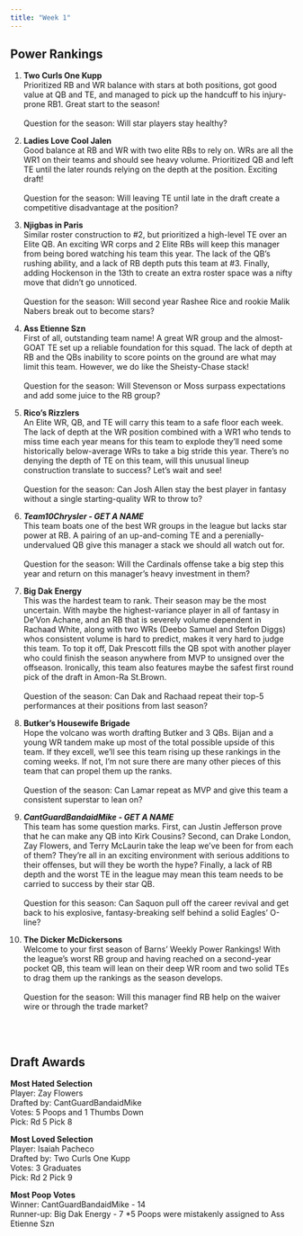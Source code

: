 ```yaml
---
title: "Week 1"
---
```


<h2 class="subtitle">Power Rankings</h2>

1. **Two Curls One Kupp** 
    <br>Prioritized RB and WR balance with stars at both positions, got good value at QB and TE, and managed to pick up the handcuff to his injury-prone RB1. Great start to the season! 
    <br><br>Question for the season: Will star players stay healthy? 

2. **Ladies Love Cool Jalen**
    <br>Good balance at RB and WR with two elite RBs to rely on. WRs are all the WR1 on their teams and should see heavy volume. Prioritized QB and left TE until the later rounds relying on the depth at the position. Exciting draft!
    <br><br>Question for the season: Will leaving TE until late in the draft create a competitive disadvantage at the position?

3. **Njigbas in Paris**
    <br>Similar roster construction to #2, but prioritized a high-level TE over an Elite QB. An exciting WR corps and 2 Elite RBs will keep this manager from being bored watching his team this year. The lack of the QB's rushing ability, and a lack of RB depth puts this team at #3. Finally, adding Hockenson in the 13th to create an extra roster space was a nifty move that didn't go unnoticed.
    <br><br>Question for the season: Will second year Rashee Rice and rookie Malik Nabers break out to become stars?

4. **Ass Etienne Szn**
    <br>First of all, outstanding team name! A great WR group and the almost-GOAT TE set up a reliable foundation for this squad. The lack of depth at RB and the QBs inability to score points on the ground are what may limit this team. However, we do like the Sheisty-Chase stack!
    <br><br>Question for the season: Will Stevenson or Moss surpass expectations and add some juice to the RB group?

5. **Rico's Rizzlers**
    <br>An Elite WR, QB, and TE will carry this team to a safe floor each week. The lack of depth at the WR position combined with a WR1 who tends to miss time each year means for this team to explode they'll need some historically below-average WRs to take a big stride this year. There's no denying the depth of TE on this team, will this unusual lineup construction translate to success? Let's wait and see!
    <br><br>Question for the season: Can Josh Allen stay the best player in fantasy without a single starting-quality WR to throw to? 

6. ***Team10Chrysler - GET A NAME***
    <br>This team boats one of the best WR groups in the league but lacks star power at RB. A pairing of an up-and-coming TE and a perenially-undervalued QB give this manager a stack we should all watch out for. 
    <br><br>Question for the season: Will the Cardinals offense take a big step this year and return on this manager's heavy investment in them?

7. **Big Dak Energy**
    <br>This was the hardest team to rank. Their season may be the most uncertain. With maybe the highest-variance player in all of fantasy in De'Von Achane, and an RB that is severely volume dependent in Rachaad White, along with two WRs (Deebo Samuel and Stefon Diggs) whos consistent volume is hard to predict, makes it very hard to judge this team. To top it off, Dak Prescott fills the QB spot with another player who could finish the season anywhere from MVP to unsigned over the offseason. Ironically, this team also features maybe the safest first round pick of the draft in Amon-Ra St.Brown.
    <br><br>Question of the season: Can Dak and Rachaad repeat their top-5 performances at their positions from last season?

8. **Butker's Housewife Brigade**
    <br>Hope the volcano was worth drafting Butker and 3 QBs. Bijan and a young WR tandem make up most of the total possible upside of this team. If they excell, we'll see this team rising up these rankings in the coming weeks. If not, I'm not sure there are many other pieces of this team that can propel them up the ranks.
    <br><br>Question of the season: Can Lamar repeat as MVP and give this team a consistent superstar to lean on?

9. ***CantGuardBandaidMike - GET A NAME***
    <br>This team has some question marks. First, can Justin Jefferson prove that he can make any QB into Kirk Cousins? Second, can Drake London, Zay Flowers, and Terry McLaurin take the leap we've been for from each of them? They're all in an exciting environment with serious additions to their offenses, but will they be worth the hype? Finally, a lack of RB depth and the worst TE in the league may mean this team needs to be carried to success by their star QB.
    <br><br>Question for this season: Can Saquon pull off the career revival and get back to his explosive, fantasy-breaking self behind a solid Eagles' O-line?

10. **The Dicker McDickersons**
    <br>Welcome to your first season of Barns' Weekly Power Rankings! With the league's worst RB group and having reached on a second-year pocket QB, this team will lean on their deep WR room and two solid TEs to drag them up the rankings as the season develops.
    <br><br>Question for the season: Will this manager find RB help on the waiver wire or through the trade market?

<br><br>
<h2 class="subtitle">Draft Awards</h2>

**Most Hated Selection**
<br>Player: Zay Flowers
<br>Drafted by: CantGuardBandaidMike
<br>Votes: 5 Poops and 1 Thumbs Down
<br>Pick: Rd 5 Pick 8

**Most Loved Selection**
<br>Player: Isaiah Pacheco
<br>Drafted by: Two Curls One Kupp
<br>Votes: 3 Graduates
<br>Pick: Rd 2 Pick 9

**Most Poop Votes**
<br>Winner: CantGuardBandaidMike - 14
<br>Runner-up: Big Dak Energy - 7 *5 Poops were mistakenly assigned to Ass Etienne Szn